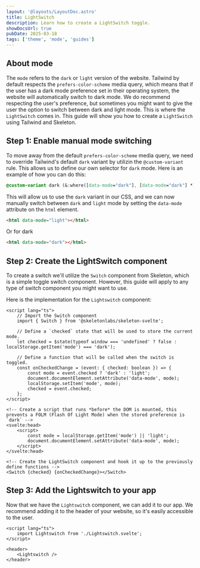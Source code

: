 ```yaml
---
layout: '@layouts/LayoutDoc.astro'
title: LightSwitch
description: Learn how to create a LightSwitch toggle.
showDocsUrl: true
pubDate: 2025-03-18
tags: ['theme', 'mode', 'guides']
---
```



## About mode

The `mode` refers to the `dark` or `light` version of the website. Tailwind by default respects the `prefers-color-scheme` media query, which means that if the user has a dark mode preference set in their operating system, the website will automatically switch to dark mode.
We do recommend respecting the user's preference, but sometimes you might want to give the user the option to switch between dark and light mode. This is where the `LightSwitch` comes in.
This guide will show you how to create a `LightSwitch` using Tailwind and Skeleton.

## Step 1: Enable manual mode switching

To move away from the default `prefers-color-scheme` media query, we need to override Tailwind's default `dark` variant by utilizin the `@custom-variant` rule.
This allows us to define our own selector for `dark` mode. Here is an example of how you can do this:

```css
@custom-variant dark (&:where([data-mode="dark"], [data-mode="dark"] *));
```

This will allow us to use the `dark` variant in our CSS, and we can now manually switch between `dark` and `light` mode by setting the `data-mode` attribute on the `html` element.

```html
<html data-mode="light"></html>
```

Or for dark

```html
<html data-mode="dark"></html>
```

## Step 2: Create the LightSwitch component

To create a switch we'll utilize the `Switch` component from Skeleton, which is a simple toggle switch component. However, this guide will apply to any type of switch component you might want to use.

Here is the implementation for the `Lightswitch` component:

```svelte
<script lang="ts">
	// Import the Switch component
	import { Switch } from '@skeletonlabs/skeleton-svelte';

	// Define a `checked` state that will be used to store the current mode.
	let checked = $state(typeof window === 'undefined' ? false : localStorage.getItem('mode') === 'dark');

	// Define a function that will be called when the switch is toggled.
	const onCheckedChange = (event: { checked: boolean }) => {
		const mode = event.checked ? 'dark' : 'light';
		document.documentElement.setAttribute('data-mode', mode);
		localStorage.setItem('mode', mode);
		checked = event.checked;
	};
</script>

<!-- Create a script that runs *before* the DOM is mounted, this prevents a FOLM (Flash Of Light Mode) when the stored preference is `dark` -->
<svelte:head>
	<script>
		const mode = localStorage.getItem('mode') || 'light';
		document.documentElement.setAttribute('data-mode', mode);
	</script>
</svelte:head>

<!-- Create the LightSwitch component and hook it up to the previously define functions -->
<Switch {checked} {onCheckedChange}></Switch>
```

## Step 3: Add the Lightswitch to your app

Now that we have the `Lightswitch` component, we can add it to our app. We recommend adding it to the header of your website, so it's easily accessible to the user.

```svelte
<script lang="ts">
	import Lightswitch from './Lightswitch.svelte';
</script>

<header>
	<Lightswitch />
</header>
```
